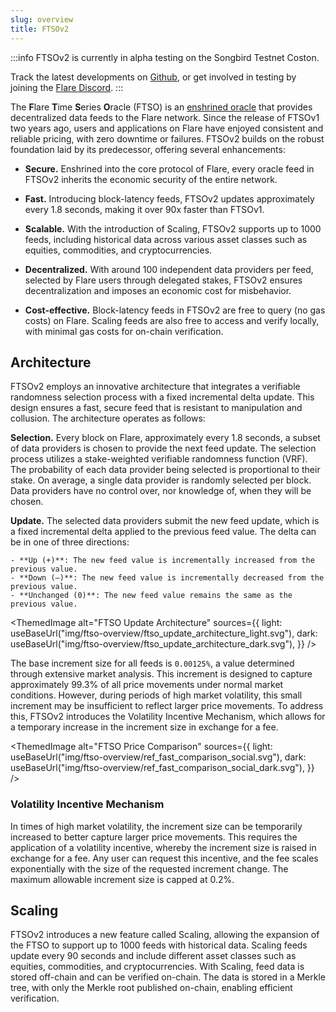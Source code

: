 ```yaml
---
slug: overview
title: FTSOv2
---
```



:::info
FTSOv2 is currently in alpha testing on the Songbird Testnet Coston.

Track the latest developments on [Github](https://github.com/flare-foundation/flare-smart-contracts-v2), or get involved in testing by joining the [Flare Discord](hhttps://discord.com/invite/flarenetwork).
:::

The **F**lare **T**ime **S**eries **O**racle (FTSO) is an [enshrined oracle](../support/terminology#enshrined-oracle) that provides decentralized data feeds to the Flare network. Since the release of FTSOv1 two years ago, users and applications on Flare have enjoyed consistent and reliable pricing, with zero downtime or failures. FTSOv2 builds on the robust foundation laid by its predecessor, offering several enhancements:

- **Secure.** Enshrined into the core protocol of Flare, every oracle feed in FTSOv2 inherits the economic security of the entire network.

- **Fast.** Introducing block-latency feeds, FTSOv2 updates approximately every 1.8 seconds, making it over 90x faster than FTSOv1.

- **Scalable.** With the introduction of Scaling, FTSOv2 supports up to 1000 feeds, including historical data across various asset classes such as equities, commodities, and cryptocurrencies.

- **Decentralized.** With around 100 independent data providers per feed, selected by Flare users through delegated stakes, FTSOv2 ensures decentralization and imposes an economic cost for misbehavior.

- **Cost-effective.** Block-latency feeds in FTSOv2 are free to query (no gas costs) on Flare. Scaling feeds are also free to access and verify locally, with minimal gas costs for on-chain verification.

## Architecture

FTSOv2 employs an innovative architecture that integrates a verifiable randomness selection process with a fixed incremental delta update. This design ensures a fast, secure feed that is resistant to manipulation and collusion. The architecture operates as follows:

**Selection.** Every block on Flare, approximately every 1.8 seconds, a subset of data providers is chosen to provide the next feed update. The selection process utilizes a stake-weighted verifiable randomness function (VRF). The probability of each data provider being selected is proportional to their stake. On average, a single data provider is randomly selected per block. Data providers have no control over, nor knowledge of, when they will be chosen.

**Update.** The selected data providers submit the new feed update, which is a fixed incremental delta applied to the previous feed value. The delta can be in one of three directions:

    - **Up (+)**: The new feed value is incrementally increased from the previous value.
    - **Down (–)**: The new feed value is incrementally decreased from the previous value.
    - **Unchanged (0)**: The new feed value remains the same as the previous value.

<ThemedImage
  alt="FTSO Update Architecture"
  sources={{
    light: useBaseUrl("img/ftso-overview/ftso_update_architecture_light.svg"),
    dark: useBaseUrl("img/ftso-overview/ftso_update_architecture_dark.svg"),
  }}
/>

The base increment size for all feeds is `0.00125%`, a value determined through extensive market analysis. This increment is designed to capture approximately 99.3% of all price movements under normal market conditions. However, during periods of high market volatility, this small increment may be insufficient to reflect larger price movements. To address this, FTSOv2 introduces the Volatility Incentive Mechanism, which allows for a temporary increase in the increment size in exchange for a fee.

<ThemedImage
  alt="FTSO Price Comparison"
  sources={{
    light: useBaseUrl("img/ftso-overview/ref_fast_comparison_social.svg"),
    dark: useBaseUrl("img/ftso-overview/ref_fast_comparison_social_dark.svg"),
  }}
/>

### Volatility Incentive Mechanism

In times of high market volatility, the increment size can be temporarily increased to better capture larger price movements. This requires the application of a volatility incentive, whereby the increment size is raised in exchange for a fee. Any user can request this incentive, and the fee scales exponentially with the size of the requested increment change. The maximum allowable increment size is capped at 0.2%.

## Scaling

FTSOv2 introduces a new feature called Scaling, allowing the expansion of the FTSO to support up to 1000 feeds with historical data. Scaling feeds update every 90 seconds and include different asset classes such as equities, commodities, and cryptocurrencies. With Scaling, feed data is stored off-chain and can be verified on-chain. The data is stored in a Merkle tree, with only the Merkle root published on-chain, enabling efficient verification.
